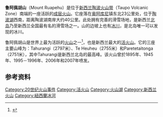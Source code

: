 {{noteTA|zh-tw:冰河; zh-hk:冰川;zh-hans:冰川}}
{{Infobox Mountain
| Name = 鲁阿佩胡山<br />Mount Ruapehu
| Photo = Mount Ruapehu January2005.jpg
| Caption = 从Desert Road拍摄的鲁阿佩胡山，2005年
| Elevation = {{Convert|2797|m|ft|0|abbr=on}}
| Location = [[新西兰|新西兰]][[北島_(紐西蘭)|北岛]]
| Range =
| Prominence = {{Convert|2797|m|ft|0|abbr=on}}
| pushpin_map            = New Zealand North Island
| pushpin_label_position = right
| pushpin_map_caption    =
| pushpin_mapsize        = 
| coordinates_ref= 
| latd= 39|latm= 17|lats= 00|latNS=S
| longd= 175|longm= 34|longs= 00|longEW=E
| Coordinates = {{coor at dm|39|17|S|175|34|E|type:mountain_region:NZ}}
| Topographic map =
| Type = [[层状火山|层状火山]]
| Volcanic_Arc/Belt=[[陶波火山带|陶波火山带]]
| Age =
| Last eruption = 2007年9月25日
| First ascent = 1879，登山者为[[George_Beetham|G. Beetham]]和[[Joseph_Prime_Maxwell|J. P. Maxwell]]
| Easiest route =[[徒步|徒步]]
| Listing    = [[Ultra_prominent_peak|Ultra]]
| Translation = pit of noise or exploding pit
| Language = [[毛利语|毛利语]]
| Pronunciation =
}}

'''鲁阿佩胡山'''（Mount Ruapehu）是位于[[新西兰|新西兰]][[陶波火山带|陶波火山带]]（Taupo Volcanic Zone）南端的一座活跃的[[成层火山|成层火山]]。它座落在[[奥阿库尼|奥阿库尼]]镇东北23公里处，位于[[陶波湖|陶波湖]]西南，距离陶波湖南岸大约40公里。此处拥有完善的滑雪场地，是新西兰[[北島_(紐西蘭)|北岛]]乃至新西兰全国最有名的滑雪场之一。山的边坡上也有[[冰川|冰川]]，是北岛唯一可以发现的冰川。

鲁阿佩胡山是世界上最为活跃的[[火山|火山]]之一<ref name="crlk">{{cite web| title=Crater Lake| url=http://www.doc.govt.nz/parks-and-recreation/tracks-and-walks/central-north-island/ruapehu/mount-ruapehu-crater-climb/ | author=New Zealand Department of Conservation | accessdate=2006-10-23}}</ref>，也是新西兰最大的[[活火山|活火山]]。它的三座主要山峰为：Tahurangi（2797米）、Te Heuheu（2755米）和Paretetaitonga（2751米），其中Tahurangi是新西兰北岛的最高峰。该火山曾於1895年、1945年、1995－1996年、2006年和2007年喷发。

==参考资料==
{{reflist}}

{{Authority control}}
[[Category:20世纪火山事件|Category:20世纪火山事件]]
[[Category:活火山|Category:活火山]]
[[Category:火山湖|Category:火山湖]]
[[Category:新西兰火山|Category:新西兰火山]]
[[Category:紐西蘭冰河|Category:紐西蘭冰河]]

{{新西兰小作品}}